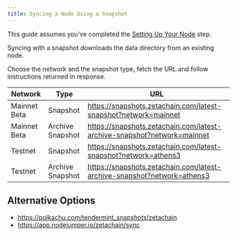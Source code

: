 ```yaml
---
title: Syncing a Node Using a Snapshot
---
```



<Alert variant="note">This guide assumes you've completed the [Setting Up Your Node](/validators/setup) step.</Alert>

Syncing with a snapshot downloads the data directory from an existing node.

Choose the network and the snapshot type, fetch the URL and follow instructions
returned in response.

| Network      | Type             | URL                                                                     |
| ------------ | ---------------- | ----------------------------------------------------------------------- |
| Mainnet Beta | Snapshot         | https://snapshots.zetachain.com/latest-snapshot?network=mainnet         |
| Mainnet Beta | Archive Snapshot | https://snapshots.zetachain.com/latest-archive-snapshot?network=mainnet |
| Testnet      | Snapshot         | https://snapshots.zetachain.com/latest-snapshot?network=athens3         |
| Testnet      | Archive Snapshot | https://snapshots.zetachain.com/latest-archive-snapshot?network=athens3 |

## Alternative Options

- https://polkachu.com/tendermint_snapshots/zetachain
- https://app.nodejumper.io/zetachain/sync

